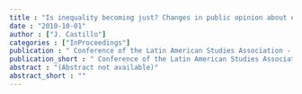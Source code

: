 ```yaml
---
title : "Is inequality becoming just? Changes in public opinion about economic inequality in Chile"
date : "2010-10-01"
author : ["J. Castillo"]
categories : ["InProceedings"]
publication : " Conference of the Latin American Studies Association - LASA. Toronto"
publication_short : " Conference of the Latin American Studies Association - LASA. Toronto"
abstract : "(Abstract not available)"
abstract_short : ""
---
```

